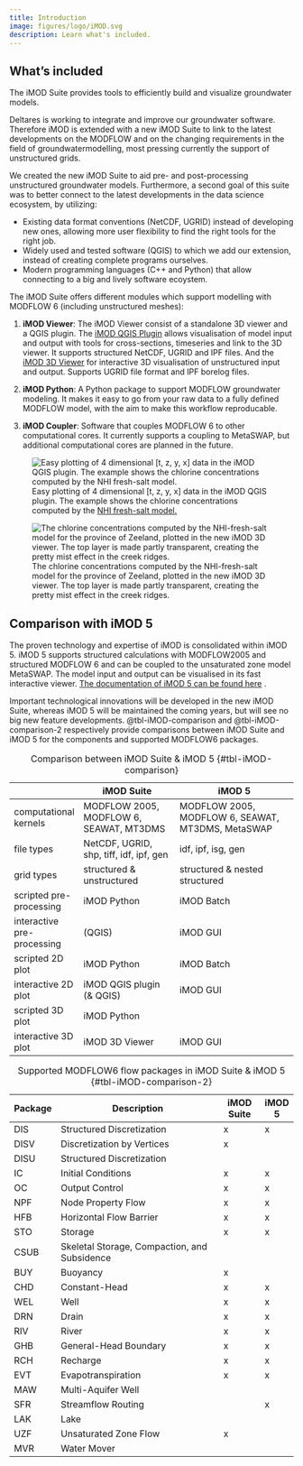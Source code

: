 ```yaml
---
title: Introduction
image: figures/logo/iMOD.svg
description: Learn what's included.
---
```


## What's included

The iMOD Suite provides tools to efficiently build and visualize
groundwater models. 

Deltares is working to integrate and improve our groundwater software. 
Therefore iMOD is extended with a new iMOD Suite to link to the latest 
developments on the MODFLOW and on the changing requirements in the field 
of groundwatermodelling, most pressing currently the support 
of unstructured grids. 

We created the new iMOD Suite to aid pre- and post-processing
unstructured groundwater models. 
Furthermore, a second goal of this suite was to better connect to
the latest developments in the data science ecosystem, by utilizing:

- Existing data format conventions (NetCDF, UGRID) instead of 
  developing new ones, allowing more user flexibility to find the right
  tools for the right job.
- Widely used and tested software (QGIS) to which we add our extension, 
  instead of creating complete programs ourselves.
- Modern programming languages (C++ and Python) that 
  allow connecting to a big and lively software ecoystem.

The iMOD Suite offers different modules which support 
modelling with MODFLOW 6 (including unstructured meshes):

1. **iMOD Viewer**: The iMOD Viewer consist of a standalone 3D viewer and a
QGIS plugin. The [iMOD QGIS Plugin](qgis_user_manual.qmd) allows visualisation
of model input and output with tools for cross-sections, timeseries and link to
the 3D viewer. It supports structured NetCDF, UGRID and IPF files. And the
[iMOD 3D Viewer](3dviewer_user_manual.qmd) for interactive 3D visualisation of
unstructured input and output. Supports UGRID file format and IPF borelog
files.

1. **iMOD Python**: A Python package to support MODFLOW groundwater
modeling. It makes it easy to go from your raw data to a fully defined MODFLOW
model, with the aim to make this workflow reproducable. 

1. **iMOD Coupler**: Software that couples MODFLOW 6 to other computational
cores. It currently supports a coupling to MetaSWAP, but additional
computational cores are planned in the future.

![Easy plotting of 4 dimensional [t, z, y, x] data in the iMOD QGIS plugin. The
example shows the chlorine concentrations computed by the [NHI fresh-salt
model.](https://gitlab.com/deltares/imod/nhi-fresh-salt)
](figures/index/NHI-zz_cross-section.png)

![The chlorine concentrations computed by the NHI-fresh-salt model for the
province of Zeeland, plotted in the new iMOD 3D viewer. The top layer is made
partly transparent, creating the pretty mist effect in the creek ridges.
](figures/index/NHI-zz_3d_viewer.png)

## Comparison with iMOD 5

The proven technology and expertise of iMOD is consolidated within iMOD 5. iMOD
5 supports structured calculations with MODFLOW2005 and structured MODFLOW 6
and can be coupled to the unsaturated zone model MetaSWAP. The model input and
output can be visualised in its fast interactive viewer. [The documentation of
iMOD 5 can be found here](https://oss.deltares.nl/web/imod) .

Important technological innovations will be developed in the new iMOD Suite,
whereas iMOD 5 will be maintained the coming years, but will see no big new
feature developments. @tbl-iMOD-comparison and @tbl-iMOD-comparison-2
respectively provide comparisons between iMOD Suite and iMOD 5 for the
components and supported MODFLOW6 packages.

|                            | iMOD Suite                              | iMOD 5                                            |
|----------------------------|-----------------------------------------|---------------------------------------------------|
| computational kernels      | MODFLOW 2005, MODFLOW 6, SEAWAT, MT3DMS | MODFLOW 2005, MODFLOW 6, SEAWAT, MT3DMS, MetaSWAP |
| file types                 | NetCDF, UGRID, shp, tiff, idf, ipf, gen | idf, ipf, isg, gen                                |
| grid types                 | structured & unstructured               | structured & nested structured                    |
| scripted pre-processing    | iMOD Python                             | iMOD Batch                                        |
| interactive pre-processing | (QGIS)                                  | iMOD GUI                                          |
| scripted 2D plot           | iMOD Python                             | iMOD Batch                                        |
| interactive 2D plot        | iMOD QGIS plugin (& QGIS)               | iMOD GUI                                          |
| scripted 3D plot           | iMOD Python                             |                                                   |
| interactive 3D plot        | iMOD 3D Viewer                          | iMOD GUI                                          |

: Comparison between iMOD Suite & iMOD 5 {#tbl-iMOD-comparison}

| Package | Description                                    | iMOD Suite | iMOD 5 |
|---------|------------------------------------------------|------------|--------|
| DIS     | Structured Discretization                      | x          | x      |
| DISV    | Discretization by Vertices                     | x          |        |
| DISU    | Structured Discretization                      |            |        |
| IC      | Initial Conditions                             | x          | x      |
| OC      | Output Control                                 | x          | x      |
| NPF     | Node Property Flow                             | x          | x      |
| HFB     | Horizontal Flow Barrier                        | x          | x      |
| STO     | Storage                                        | x          | x      |
| CSUB    | Skeletal Storage, Compaction, and   Subsidence |            |        |
| BUY     | Buoyancy                                       | x          |        |
| CHD     | Constant-Head                                  | x          | x      |
| WEL     | Well                                           | x          | x      |
| DRN     | Drain                                          | x          | x      |
| RIV     | River                                          | x          | x      |
| GHB     | General-Head Boundary                          | x          | x      |
| RCH     | Recharge                                       | x          | x      |
| EVT     | Evapotranspiration                             | x          | x      |
| MAW     | Multi-Aquifer Well                             |            |        |
| SFR     | Streamflow Routing                             |            | x      |
| LAK     | Lake                                           |            |        |
| UZF     | Unsaturated Zone Flow                          | x          |        |
| MVR     | Water Mover                                    |            |        |

: Supported MODFLOW6 flow packages in iMOD Suite & iMOD 5 {#tbl-iMOD-comparison-2}
